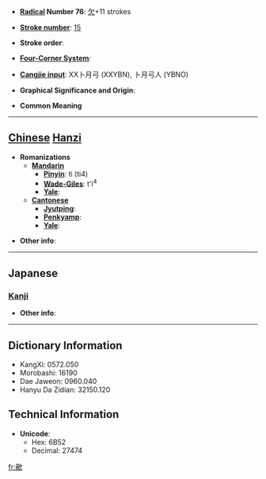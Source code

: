 * '''[[Wiktionary:Chinese radical index| Radical]] Number 76''': [[Wiktionary:Chinese radical index 欠|欠]]+11 strokes

* '''[[Wiktionary:Chinese total strokes index|Stroke number]]''': [[Wiktionary:Chinese total strokes index 15|15]]

* '''Stroke order''': 

* '''[[Wiktionary:Chinese four corner index|Four-Corner System]]''': 

* '''[[Wiktionary:Chinese Cangjie index|Cangjie input]]''': XX卜月弓 (XXYBN), 卜月弓人 (YBNO)

* '''Graphical Significance and Origin''': 

* '''Common Meaning'''

----

== [[Chinese]] [[Hanzi]] ==

* '''Romanizations'''
** '''[[Mandarin]]'''
*** '''[[Pinyin]]''': tì (ti4)
*** '''[[Wade-Giles]]''': t'i<sup>4</sup>
*** '''[[Yale]]''': 
** '''[[Cantonese]]'''
*** '''[[Jyutping]]''':
*** '''[[Penkyamp]]''': 
*** '''[[Yale]]''': 

* '''Other info''': 

----

==Japanese==
===[[Kanji]]===
{{kanji|on readings=[[てき]] (teki), [[ちゃく]] (chaku)|kun readings=[[わらう]] (warau)}}

* '''Other info''':  

----

== Dictionary Information ==

* KangXi: 0572.050
* Morobashi: 16190
* Dae Jaweon: 0960.040
* Hanyu Da Zidian: 32150.120

== Technical Information ==

* '''Unicode''':
** Hex: 6B52
** Decimal: 27474

[[fr:歒]]